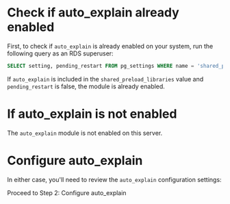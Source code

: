 
# Check if auto_explain already enabled

First, to check if `auto_explain` is already enabled on your system, run the following
query as an RDS superuser:

```sql
SELECT setting, pending_restart FROM pg_settings WHERE name = 'shared_preload_libraries';
```

If `auto_explain` is included in the `shared_preload_libraries` value and `pending_restart`
is false, the module is already enabled.


# If auto_explain is not enabled

The `auto_explain` module is not enabled on this server.

<AutoExplainNotice />

# Configure auto_explain

In either case, you'll need to review the `auto_explain` configuration settings:

<Link className="btn btn-success" to="02_review_settings">
   Proceed to Step 2: Configure auto_explain
</Link>
